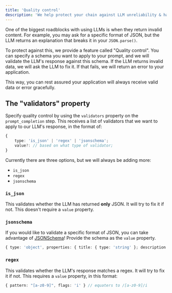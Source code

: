 ```yaml
---
title: 'Quality control'
description: 'We help protect your chain against LLM unreliability & hallucinations'
---
```


One of the biggest roadblocks with using LLMs is when they return invalid content. For example, you may ask for a specific format of JSON, but the LLM returns an explanation that breaks it in your `JSON.parse()`.

To protect against this, we provide a feature called "Quality control". You can specify a schema you want to apply to your prompt, and we will validate the LLM's response against this schema. If the LLM returns invalid data, we will ask the LLM to fix it. If that fails, we will return an error to your application.

This way, you can rest assured your application will always receive valid data or error gracefully.

## The "validators" property

Specify quality control by using the `validators` property on the `prompt_completion` step. This receives a list of validators that we want to apply to our LLM's response, in the format of:

```ts
{
    type: 'is_json' | 'regex' | 'jsonschema';
    value?: // based on what type of validator;
}
```

Currently there are three options, but we will always be adding more:

-   `is_json`
-   `regex`
-   `jsonschema`

### `is_json`

This validates whether the LLM has returned **only** JSON. It will try to fix it if not. This doesn't require a `value` property.

### `jsonschema`

If you would like to validate a specific format of JSON, you can take advantage of [JSONSchema](https://cswr.github.io/JsonSchema/spec/basic_types/)! Provide the schema as the `value` property.

```ts
{ type: 'object', properties: { title: { type: 'string' }; description: { type: 'string' } } }
```

### `regex`

This validates whether the LLM's response matches a regex. It will try to fix it if not. This requires a `value` property, in this format:

```ts
{ pattern: "[a-z0-9]", flags: 'i' } // equaters to /[a-z0-9]/i
```
